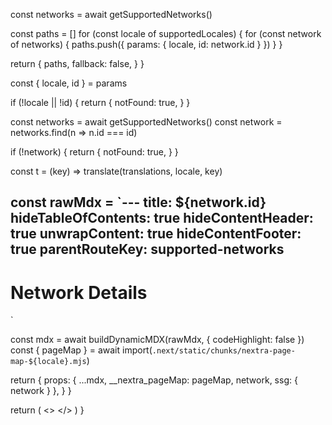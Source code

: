 

  const networks = await getSupportedNetworks()
  
  const paths = []
  for (const locale of supportedLocales) {
    for (const network of networks) {
      paths.push({
        params: { locale, id: network.id }
      })
    }
  }
  
  return {
    paths,
    fallback: false,
  }
}

  const { locale, id } = params
  
  if (!locale || !id) {
    return {
      notFound: true,
    }
  }
  
  const networks = await getSupportedNetworks()
  const network = networks.find(n => n.id === id)
  
  if (!network) {
    return {
      notFound: true,
    }
  }
  
  const t = (key) => translate(translations, locale, key)
  
  const rawMdx = `---
title: ${network.id}
hideTableOfContents: true
hideContentHeader: true
unwrapContent: true
hideContentFooter: true
parentRouteKey: supported-networks
---

# Network Details
`
  
  const mdx = await buildDynamicMDX(rawMdx, { codeHighlight: false })
  const { pageMap } = await import(`.next/static/chunks/nextra-page-map-${locale}.mjs`)
  
  return {
    props: {
      ...mdx,
      __nextra_pageMap: pageMap,
      network,
      ssg: {
        network
      }
    },
  }
}

  
  return (
    <>
      <NetworkPage network={network} />
    </>
  )
} 